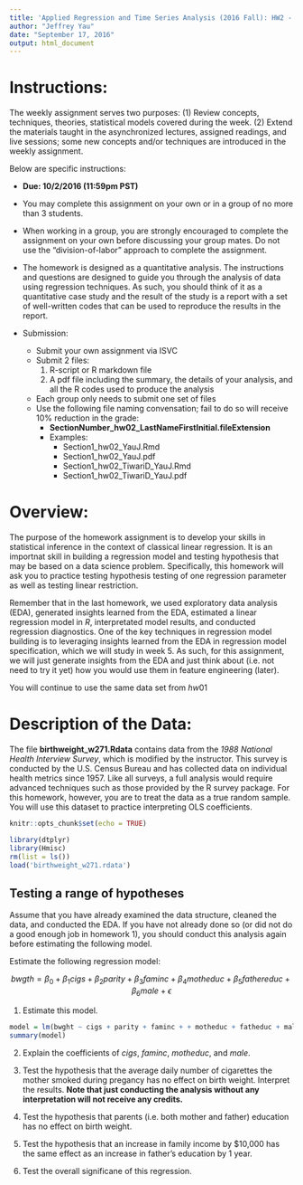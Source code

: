 ```yaml
---
title: 'Applied Regression and Time Series Analysis (2016 Fall): HW2 - Week 4'
author: "Jeffrey Yau"
date: "September 17, 2016"
output: html_document
---
```


# Instructions:
The weekly assignment serves two purposes: (1) Review concepts, techniques, theories, statistical models covered during the week. (2) Extend the materials taught in the asynchronized lectures, assigned readings, and live sessions; some new concepts and/or techniques are introduced in the weekly assignment.  

Below are specific instructions:

* $\textbf{Due: 10/2/2016 (11:59pm PST)}$

* You may complete this assignment on your own or in a group of no more than $3$ students.

* When working in a group, you are strongly encouraged to complete the assignment on your own before discussing your group mates. Do not use the "division-of-labor" approach to complete the assignment.

* The homework is designed as a quantitative analysis. The instructions and questions are designed to guide you through the analysis of data using regression techniques. As such, you should think of it as a quantitative case study and the result of the study is a report with a set of well-written codes that can be used to reproduce the results in the report.

* Submission:
    * Submit your own assignment via ISVC
    * Submit 2 files:
        1. R-script or R markdown file
        2. A pdf file including the summary, the details of your analysis, and all the R codes used to produce the analysis
    * Each group only needs to submit one set of files
    * Use the following file naming convensation; fail to do so will receive 10% reduction in the grade:
        * $\textbf{SectionNumber_hw02_LastNameFirstInitial.fileExtension}$
        * Examples: 
            * Section1_hw02_YauJ.Rmd
            * Section1_hw02_YauJ.pdf
            * Section1_hw02_TiwariD_YauJ.Rmd
            * Section1_hw02_TiwariD_YauJ.pdf

# Overview:
The purpose of the homework assignment is to develop your skills in statistical inference in the context of classical linear regression. It is an importnat skill in building a regression model and testing hypothesis that may be based on a data science problem. Specifically, this homework will ask you to practice testing hypothesis testing of one regression parameter as well as testing linear restriction.

Remember that in the last homework, we used exploratory data analysis (EDA), generated insights learned from the EDA, estimated a linear regression model in $R$, interpretated model results, and conducted regression diagnostics. One of the key techniques in regression model building is to leveraging insights learned from the EDA in regression model specification, which we will study in week 5. As such, for this assignment, we will just generate insights from the EDA and just think about (i.e. not need to try it yet) how you would use them in feature engineering (later).

You will continue to use the same data set from $hw01$

# Description of the Data:
The file $\textbf{birthweight_w271.Rdata}$ contains data from the $\textit{1988 National Health Interview Survey}$, which is modified by the instructor.  This survey is conducted by the U.S. Census Bureau and has collected data on individual health metrics since 1957.  Like all surveys, a full analysis would require advanced techniques such as those provided by the R survey package.  For this homework, however, you are to treat the data as a true random sample.  You will use this dataset to practice interpreting OLS coefficients.

```r
knitr::opts_chunk$set(echo = TRUE)

library(dtplyr)
library(Hmisc)
rm(list = ls())
load('birthweight_w271.rdata')

```


## Testing a range of hypotheses

Assume that you have already examined the data structure, cleaned the data, and conducted the EDA. If you have not already done so (or did not do a good enough job in homework 1), you should conduct this analysis again before estimating the following model.

Estimate the following regression model:

$$ bwgth = \beta_0 + \beta_1 cigs + \beta_2 parity + \beta_3 faminc + \beta_4 motheduc + \beta_5 fathereduc + \beta_6 male + \epsilon $$

1. Estimate this model.
 
```r
model = lm(bwght ~ cigs + parity + faminc + + motheduc + fatheduc + male,data=data)
summary(model)
```
 
 
2. Explain the coefficients of $\textit{cigs}$, $\textit{faminc}$, 
$\textit{motheduc}$, and $\textit{male}$.


3. Test the hypothesis that the average daily number of cigarettes the mother smoked during pregancy has no effect on birth weight. Interpret the results. $\textbf{Note that just conducting the analysis without any interpretation will not receive any credits.}$

4. Test the hypothesis that parents (i.e. both mother and father) education has no effect on birth weight.

5. Test the hypothesis that an increase in family income by $10,000 has the same effect as an increase in father's education by 1 year.

6. Test the overall significane of this regression.
